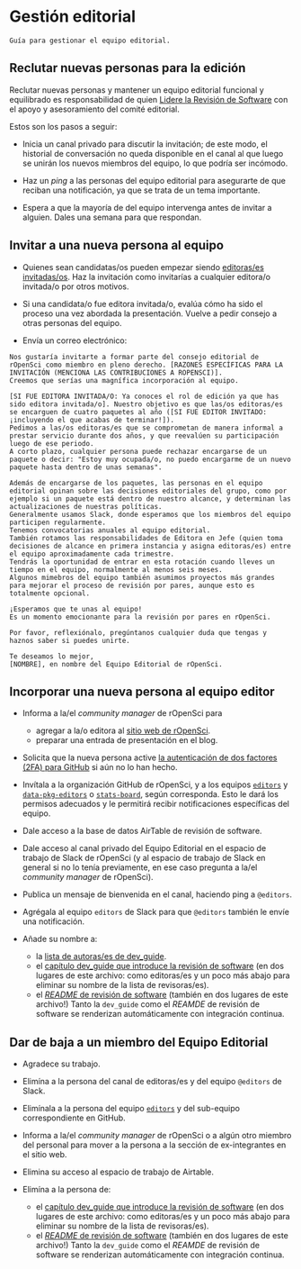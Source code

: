 # Gestión editorial {#editorialmanagement}

```block
Guía para gestionar el equipo editorial.
```

## Reclutar nuevas personas para la edición

Reclutar nuevas personas y mantener un equipo editorial funcional y equilibrado es responsabilidad de quien [Lidere la Revisión de Software](https://ropensci.org/about/#team) con el apoyo y asesoramiento del comité editorial.

Estos son los pasos a seguir:

* Inicia un canal privado para discutir la invitación; de este modo, el historial de conversación no queda disponible en el canal al que luego se unirán los nuevos miembros del equipo, lo que podría ser incómodo.

* Haz un *ping* a las personas del equipo editorial para asegurarte de que reciban una notificación, ya que se trata de un tema importante.

* Espera a que la mayoría de del equipo intervenga antes de invitar a alguien. Dales una semana para que respondan.

## Invitar a una nueva persona al equipo

* Quienes sean candidatas/os pueden empezar siendo [editoras/es invitadas/os](#guesteditor).
  Haz la invitación como invitarías a cualquier editora/o invitada/o por otros motivos.

* Si una candidata/o fue editora invitada/o, evalúa cómo ha sido el proceso una vez abordada la presentación. Vuelve a pedir consejo a otras personas del equipo.

* Envía un correo electrónico:

```
Nos gustaría invitarte a formar parte del consejo editorial de rOpenSci como miembro en pleno derecho. [RAZONES ESPECÍFICAS PARA LA INVITACIÓN (MENCIONA LAS CONTRIBUCIONES A ROPENSCI)]. 
Creemos que serías una magnífica incorporación al equipo.

[SI FUE EDITORA INVITADA/O: Ya conoces el rol de edición ya que has sido editora invitada/o]. Nuestro objetivo es que las/os editoras/es se encarguen de cuatro paquetes al año ([SI FUE EDITOR INVITADO: ¡incluyendo el que acabas de terminar!]).  
Pedimos a las/os editoras/es que se comprometan de manera informal a prestar servicio durante dos años, y que reevalúen su participación luego de ese periodo.
A corto plazo, cualquier persona puede rechazar encargarse de un paquete o decir: "Estoy muy ocupada/o, no puedo encargarme de un nuevo paquete hasta dentro de unas semanas".

Además de encargarse de los paquetes, las personas en el equipo editorial opinan sobre las decisiones editoriales del grupo, como por ejemplo si un paquete está dentro de nuestro alcance, y determinan las actualizaciones de nuestras políticas. 
Generalmente usamos Slack, donde esperamos que los miembros del equipo participen regularmente. 
Tenemos convocatorias anuales al equipo editorial.  
También rotamos las responsabilidades de Editora en Jefe (quien toma decisiones de alcance en primera instancia y asigna editoras/es) entre el equipo aproximadamente cada trimestre. 
Tendrás la oportunidad de entrar en esta rotación cuando lleves un tiempo en el equipo, normalmente al menos seis meses. 
Algunos mimebros del equipo también asumimos proyectos más grandes para mejorar el proceso de revisión por pares, aunque esto es totalmente opcional. 

¡Esperamos que te unas al equipo!  
Es un momento emocionante para la revisión por pares en rOpenSci.

Por favor, reflexiónalo, pregúntanos cualquier duda que tengas y haznos saber si puedes unirte.

Te deseamos lo mejor,
[NOMBRE], en nombre del Equipo Editorial de rOpenSci.
```

## Incorporar una nueva persona al equipo editor

- Informa a la/el *community manager* de rOpenSci para
  
  - agregar a la/o editora al [sitio web de rOpenSci](https://github.com/ropensci/roweb3/#team-member).
  - preparar una entrada de presentación en el blog.

- Solicita que la nueva persona active [la autenticación de dos factores (2FA) para GitHub](https://docs.github.com/en/authentication/securing-your-account-with-two-factor-authentication-2fa) si aún no lo han hecho.

- Invítala a la organización GitHub de rOpenSci, y a los equipos [`editors`](https://github.com/orgs/ropensci/teams/editors) y  [`data-pkg-editors`](https://github.com/orgs/ropensci/teams/data-pkg-editors) o [`stats-board`](https://github.com/orgs/ropensci/teams/stats-board), según corresponda. Esto le dará los permisos adecuados y le permitirá recibir notificaciones específicas del equipo.

- Dale acceso a la base de datos AirTable de revisión de software.

- Dale acceso al canal privado del Equipo Editorial en el espacio de trabajo de Slack de rOpenSci (y al espacio de trabajo de Slack en general si no lo tenía previamente, en ese caso pregunta a la/el *community manager* de rOpenSci).

- Publica un mensaje de bienvenida en el canal, haciendo ping a `@editors`.

- Agrégala al equipo `editors` de Slack para que `@editors` también le envíe una notificación.

- Añade su nombre a: 
  
  - la [lista de autoras/es de dev_guide](https://github.com/ropensci/dev_guide/blob/main/index.Rmd).
  - el [capítulo dev_guide que introduce la revisión de software](https://github.com/ropensci/dev_guide/blob/main/softwarereview_intro.Rmd) (en dos lugares de este archivo: como editoras/es y un poco más abajo para eliminar su nombre de la lista de revisoras/es).
  - el [*README* de revisión de software](https://github.com/ropensci/software-review/blob/main/README.Rmd) (también en dos lugares de este archivo!)
    Tanto la `dev_guide` como el *REAMDE* de revisión de software se renderizan automáticamente con integración continua.

## Dar de baja a un miembro del Equipo Editorial

- Agradece su trabajo.

- Elimína a la persona del canal de editoras/es y del equipo `@editors` de Slack.

- Elimínala a la persona del equipo [`editors`](https://github.com/orgs/ropensci/teams/editors/members) y del sub-equipo correspondiente en GitHub.

- Informa a la/el *community manager* de rOpenSci o a algún otro miembro del personal para mover a la persona a la sección de ex-integrantes en el sitio web.

- Elimina su acceso al espacio de trabajo de Airtable.

- Elimína a la persona de:
  
  - el [capítulo dev_guide que introduce la revisión de software](https://github.com/ropensci/dev_guide/blob/main/softwarereview_intro.Rmd) (en dos lugares de este archivo: como editoras/es y un poco más abajo para eliminar su nombre de la lista de revisoras/es).
  - el [*README* de revisión de software](https://github.com/ropensci/software-review/blob/main/README.Rmd) (también en dos lugares de este archivo!)
    Tanto la `dev_guide` como el *REAMDE* de revisión de software se renderizan automáticamente con integración continua.
